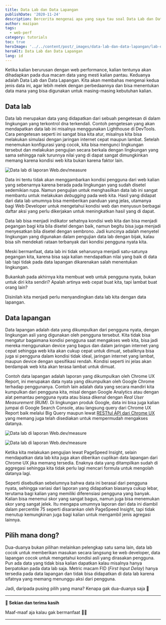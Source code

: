 ```yaml
---
title: Data Lab dan Data Lapangan
publishDate: '2020-11-24'
description: Bercerita mengenai apa yang saya tau soal Data Lab dan Data Lapangan dalam kaitannya dengan pemantauan Performa Web
author: mazipan
tags:
  - web-perf
category: tutorials
toc: true
heroImage: '../../content/post/_images/data-lab-dan-data-lapangan/lab-data-vs-field-data.png'
heroAlt: Data Lab dan Data Lapangan
lang: id
---
```


Ketika kalian berurusan dengan web performance, kalian tentunya akan dihadapkan pada dua macam data yang mesti kalian pantau. Keduanya adalah Data Lab dan Data Lapangan. Kita akan membahas mengenai kedua jenis data ini, agar lebih melek dengan perbedaannya dan bisa menentukan data mana yang bisa digunakan untuk masing-masing kebutuhan kalian.

## Data lab

Data lab merupakan data yang didapatkan dari sebuah pengetesan di dalam lingkungan yang terkontrol dna terkendali. Contoh pengetesan yang akan mendapatkan data lab ini misalnya menggunakan Lighthouse di DevTools. Cara pengetesan seperti ini sangat bisa kita atur, misalnya kita bisa melakukan simulasi dengan jaringan internet cepat maupun lambat. Setelah menemukan konfigurasi yang cocok, kita bisa mengunci lingkungan tersebut dan melakukan pengujian secara berkala dengan lingkungan yang sama sehingga naik turunnya nilai yang di dapat sangat dimungkinkan memang karena kondisi web kita bukan karena faktor lain.

![Data lab di laporan Web.dev/measure](../../content/post/_images/data-lab-dan-data-lapangan/lab-data-web-dev.png)

Data ini tentu tidak akan menggambarkan kondisi pengguna dari web kalian yang sebenarnya karena berada pada lingkungan yang sudah disetel sedemikian rupa. Namun pengujian untuk menghasilkan data lab ini sangat membantu untuk melakukan _debugging_ pada web kita. Hasil yang didapat dari data lab umumnya bisa memberikan panduan yang jelas, utamanya bagi Web Developer untuk mengetahui kondisi web dan menyusun berbagai daftar aksi yang perlu dikerjakan untuk meningkatkan hasil yang di dapat.

Data lab bisa menjadi indikator sehatnya kondisi web kita dan bisa menjadi pegangan bagi kita bila disetel dengan baik, namun begitu bisa juga menjadi menyesatkan bila disetel dengan sembrono. Jadi kuncinya adalah menyetel lingkungan yang digunakan dalam pengujian data lab dengan bijak, kalau bisa sih mendekati rataan terbanyak dari kondisi pengguna nyata kita.

Meski bermanfaat, data lab ini tidak seharusnya menjadi satu-satunya pegangan kita, karena bisa saja kalian mendapatkan nilai yang baik di data lab tapi tidak pada data lapangan dikarenakan salah menentukan lingkungan.

Bukankah pada akhirnya kita membuat web untuk pengguna nyata, bukan untuk diri kita sendiri? Apalah artinya web cepat buat kita, tapi lambat buat orang lain?

Disinilah kita menjadi perlu menyandingkan data lab kita dengan data lapangan.

## Data lapangan

Data lapangan adalah data yang dikumpulkan dari pengguna nyata, dengan lingkungan asli yang digunakan oleh pengguna tersebut. Kita tidak bisa mengatur bagaimana kondisi pengguna saat mengakses web kita, bisa jadi mereka menggunakan device yang bagus dan dalam jaringan internet yang cepat sehingga web kita akan cukup cepat untuk dimuat, sebaliknya bisa juga si pengguna dalam kondisi tidak ideal, jaringan internet yang lambat, maupun device dengan spesifikasi rendah. Kondisi seperti ini jelas akan berdampak web kita akan terasa lambat untuk dimuat.

Contoh data lapangan adalah laporan yang dikumpulkan oleh Chrome UX Report, ini merupakan data nyata yang dikumpulkan oleh Google Chrome terhadap penggunanya. Contoh lain adalah data yang secara mandiri kita kumpulkan dari pengguna kita, misal dengan Google Analytics atau dengan alat pemantau pengguna nyata atau biasa dikenal dengan _Real User Measurement (RUM)_. Di lingkungan produk Google, data ini bisa juga kalian jumpai di Google Search Console, atau langsung query dari Chrome UX Report baik melalui Big Query maupun lewat [RESTful API dari Chrome UX](https://web.dev/chrome-ux-report-api/) yang memang juga telah disediakan untuk mempermudah mengakses datanya.

![Data lab di laporan Web.dev/measure](../../content/post/_images/data-lab-dan-data-lapangan/lab-data-web-dev.png)

![Data lab di laporan Web.dev/measure](../../content/post/_images/data-lab-dan-data-lapangan/lab-data-web-dev.png)

Ketika kita melakukan pengujian lewat PageSpeed Insight, selain mendapatkan data lab kita juga akan diberikan cuplikan data lapangan dari Chrome UX jika memang tersedia. Enaknya data yang ditampilkan sudah di aggregasi sehingga kita tidak perlu lagi mencari formula untuk mengolah datanya lagi.

Seperti disebutkan sebelumnya bahwa data ini berasal dari pengguna nyata, sehingga variasi dari laporan yang didapatkan biasanya cukup lebar, terutama bagi kalian yang memiliki diferensiasi pengguna yang banyak. Kalian bisa menemui skor yang sangat bagus, namun juga bisa menemukan skor yang sangat jelek. Itu mengapa umumnya laporan dari data ini diambil dalam percentile 75 seperti disarankan oleh PageSpeed Insight, tapi tidak menutup kemungkinan juga bagi kalian untuk mengambil jenis agregasi lainnya.

## Pilih mana dong?

Dua-duanya bukan pilihan melainkan pelengkap satu sama lain, data lab cocok untuk memberikan masukan secara langsung ke web developer, data lapangan cocok untuk mengetahui kondisi asli yang dirasakan pengguna.
Pun ada data yang tidak bisa kalian dapatkan kalau misalnya hanya berpatokan pada data lab saja.
Metric macam FID (_First Input Delay_) hanya tersedia pada data lapangan dan tidak bisa didapatkan di data lab karena sifatnya yang memang menunggu aksi dari pengguna.

Jadi, daripada pusing pilih yang mana? Kenapa gak dua-duanya saja 🤣

---

**👋 Sekian dan terima kasih**

Maaf-maaf aja kalau gak bermanfaat 🙇😭

---